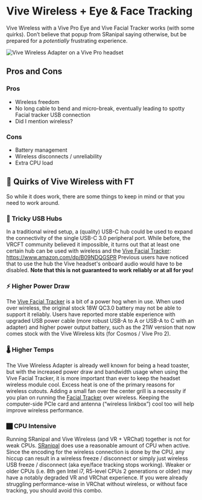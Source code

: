 # Vive Wireless + Eye & Face Tracking

Vive Wireless with a Vive Pro Eye and Vive Facial Tracker works (with some quirks).
Don’t believe that popup from SRanipal saying otherwise, but be prepared for a *potentially* frustrating experience.

<div style={{
    width: '50%',
    height: 'auto',
    margin: 'auto',
    display: 'block'
}}>
    <img src={require("./img/wireless.png").default} alt="Vive Wireless Adapter on a Vive Pro headset" />
</div>


## Pros and Cons

### Pros

* Wireless freedom
* No long cable to bend and micro-break, eventually leading to spotty Facial tracker USB connection
* Did I mention wireless?

### Cons

* Battery management
* Wireless disconnects / unreliability
* Extra CPU load

## 🤔 Quirks of Vive Wireless with FT

So while it does work, there are some things to keep in mind or that you need to work around.

### 🔌 Tricky USB Hubs

In a traditional wired setup, a (quality) USB-C hub could be used to expand the connectivity of the single USB-C 3.0 peripheral port.
While before, the VRCFT community believed it impossible, it turns out that at least one certain hub can be used with wireless and the [Vive Facial Tracker](../../addons/vive/face-tracker.mdx):
https://www.amazon.com/dp/B09NDQGSPR
Previous users have noticed that to use the hub the Vive headset's onboard audio would have to be disabled.
**Note that this is not guaranteed to work reliably or at all for you!**

### ⚡ Higher Power Draw

The [Vive Facial Tracker](../../addons/vive/face-tracker.mdx) is a bit of a power hog when in use.
When used over wireless, the original stock 18W QC3.0 battery may not be able to support it reliably.
Users have reported more stable experience with upgraded USB power cable (more robust USB-A to A or USB-A to C with an adapter) and higher power output battery, such as the 21W version that now comes stock with the Vive Wireless kits (for Cosmos / Vive Pro 2).

### 🌡 Higher Temps

The Vive Wireless Adapter is already well known for being a head toaster, but with the increased power draw and bandwidth usage when using the Vive Facial Tracker, it is more important than ever to keep the headset wireless module cool.
Excess heat is one of the primary reasons for wireless cutouts.
Adding a small fan over the center grill is a necessity if you plan on running the [Facial Tracker](../../addons/vive/face-tracker.mdx) over wireless.
Keeping the computer-side PCIe card and antenna (“wireless linkbox”) cool too will help improve wireless performance.

### 🏿 CPU Intensive

Running SRanipal and Vive Wireless (and VR + VRChat) together is not for weak CPUs.
[SRanipal](../../vr/vive/sranipal.mdx) does use a reasonable amount of CPU when active.
Since the encoding for the wireless connection is done by the CPU, any hiccup can result in a wireless freeze / disconnect or simply just wireless USB freeze / disconnect (aka eye/face tracking stops working).
Weaker or older CPUs (i.e. 8th gen Intel i7, R5-level CPUs 2 generations or older) may have a notably degraded VR and VRChat experience.
If you were already struggling performance-wise in VRChat without wireless, or without face tracking, you should avoid this combo.
